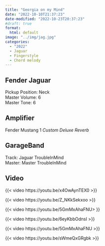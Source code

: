 ```yaml
---
title: "Georgia on my Mind"
date: "2022-10-10T21:37:23"
date-modified: "2022-10-23T20:37:23"
#draft: true
format: 
  html: default
image: "../img/jag.jpg"
categories:
  - "2022"
  - Jaguar
  - Fingerstyle
  - Chord melody
---
```


## Fender Jaguar

Pickup Position: Neck\
Master Volume: 6\
Master Tone: 6

## Amplifier

Fender Mustang 1 *Custom Deluxe Reverb*

## GarageBand

Track: Jaguar TroubleInMind\
Master: Master TroubleInMind

## Video

{{< video https://youtu.be/x4OwAynTEX0 >}}

{{< video https://youtu.be/Z_NKkSekxoo >}}

{{\< video https://youtu.be/5GmMxAhaFNU\> }}

{{< video https://youtu.be/6eyKbbOdnsI >}}

{{< video https://youtu.be/5GmMxAhaFNU >}}

{{< video https://youtu.be/sWmeQxGRgbk >}}
